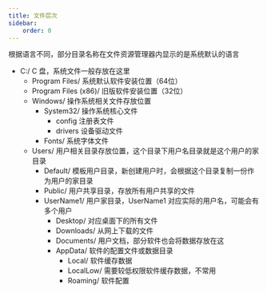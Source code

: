 ```yaml
---
title: 文件层次
sidebar:
    order: 0
---
```



根据语言不同，部分目录名称在文件资源管理器内显示的是系统默认的语言

<FileTree>

- C:/ C 盘，系统文件一般存放在这里
    - Program&nbsp;Files/ 系统默认软件安装位置（64位）
    - Program&nbsp;Files&nbsp;(x86)/ 旧版软件安装位置（32位）
    - Windows/ 操作系统相关文件存放位置
        - System32/ 操作系统核心文件
            - config 注册表文件
            - drivers 设备驱动文件
        - Fonts/ 系统字体文件
    - Users/ 用户相关目录存放位置，这个目录下用户名目录就是这个用户的家目录
        - Default/ 模板用户目录，新创建用户时，会根据这个目录复制一份作为用户的家目录
        - Public/ 用户共享目录，存放所有用户共享的文件
        - UserName1/ 用户家目录，UserName1 对应实际的用户名，可能会有多个用户
            - Desktop/ 对应桌面下的所有文件
            - Downloads/ 从网上下载的文件
            - Documents/ 用户文档，部分软件也会将数据存放在这
            - AppData/ 软件的配置文件或数据目录
                - Local/ 软件缓存数据
                - LocalLow/ 需要较低权限软件缓存数据，不常用
                - Roaming/ 软件配置

</FileTree>
